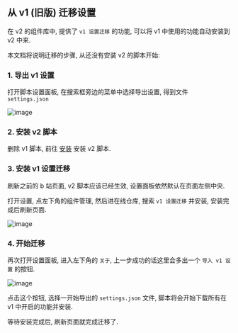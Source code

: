 
## 从 v1 (旧版) 迁移设置

在 v2 的组件库中, 提供了 `v1 设置迁移` 的功能, 可以将 v1 中使用的功能自动安装到 v2 中来.

本文档将说明迁移的步骤, 从还没有安装 v2 的脚本开始:

### 1. 导出 v1 设置

打开脚本设置面板, 在搜索框旁边的菜单中选择导出设置, 得到文件 `settings.json`

![image](https://user-images.githubusercontent.com/26504152/127772561-96410454-45eb-4a08-9223-6a97c1850abb.png)

### 2. 安装 v2 脚本

删除 v1 脚本, 前往 [安装](/docs/user/install) 安装 v2 脚本.

### 3. 安装 v1 设置迁移

刷新之前的 b 站页面, v2 脚本应该已经生效, 设置面板依然默认在页面左侧中央.

打开设置, 点左下角的组件管理, 然后进在线仓库, 搜索 `v1 设置迁移` 并安装, 安装完成后刷新页面.

![image](https://user-images.githubusercontent.com/26504152/139682841-86d045a4-08dd-401e-8726-3d0dea298eec.png)

### 4. 开始迁移

再次打开设置面板, 进入左下角的 `关于`, 上一步成功的话这里会多出一个 `导入 v1 设置` 的按钮.

![image](https://user-images.githubusercontent.com/26504152/127772852-4594d882-9ce7-4059-a34c-366725ce36ff.png)

点击这个按钮, 选择一开始导出的 `settings.json` 文件, 脚本将会开始下载所有在 v1 中开启的功能并安装.

等待安装完成后, 刷新页面就完成迁移了.
